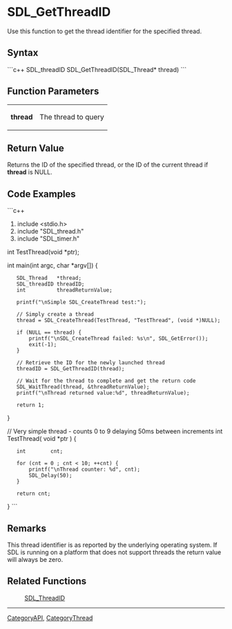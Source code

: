 <!-- pragma section-numbers off -->
<!-- pragma camelcase off -->


= SDL_GetThreadID =
Use this function to get the thread identifier for the specified thread.


== Syntax ==
```c++
SDL_threadID SDL_GetThreadID(SDL_Thread* thread)
```
== Function Parameters ==
{|
|'''thread''' 
|The thread to query
|}


== Return Value ==
Returns the ID of the specified thread, or the ID of the current thread if '''thread''' is NULL.

== Code Examples ==
```c++

#include <stdio.h>
#include "SDL_thread.h"
#include "SDL_timer.h"

int TestThread(void *ptr);

int main(int argc, char *argv[])
{
    SDL_Thread   *thread;
    SDL_threadID threadID;
    int          threadReturnValue;

    printf("\nSimple SDL_CreateThread test:");

    // Simply create a thread
    thread = SDL_CreateThread(TestThread, "TestThread", (void *)NULL);

    if (NULL == thread) {
        printf("\nSDL_CreateThread failed: %s\n", SDL_GetError());
        exit(-1);
    }

    // Retrieve the ID for the newly launched thread
    threadID = SDL_GetThreadID(thread);

    // Wait for the thread to complete and get the return code
    SDL_WaitThread(thread, &threadReturnValue);
    printf("\nThread returned value:%d", threadReturnValue);

    return 1;
}

// Very simple thread - counts 0 to 9 delaying 50ms between increments
int TestThread( void *ptr )
{
    int        cnt;

    for (cnt = 0 ; cnt < 10; ++cnt) {
        printf("\nThread counter: %d", cnt);
        SDL_Delay(50);
    }

    return cnt;
}
```

== Remarks ==
This thread identifier is as reported by the underlying operating system. If SDL is running on a platform that does not support threads the return value will always be zero.

== Related Functions ==
: [[SDL_ThreadID]]

----
[[CategoryAPI]], [[CategoryThread]]
